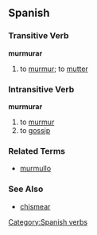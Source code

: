 == Spanish == 
=== Transitive Verb === 
'''murmurar'''
# to [[murmur]]; to [[mutter]]

=== Intransitive Verb ===
'''murmurar'''
# to [[murmur]]
# to [[gossip]]

=== Related Terms ===
*[[murmullo]]

=== See Also ===
*[[chismear]]

{{template:Es:-ar|murmur}}
[[Category:Spanish verbs]]
